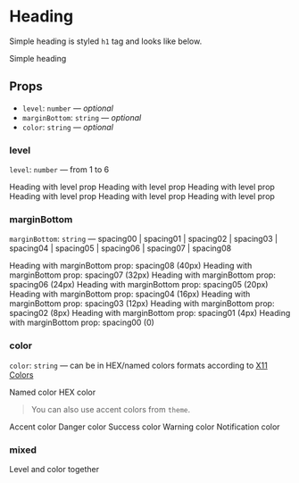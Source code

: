 
<Meta title="Typography/Heading" component={Heading} />

# Heading

Simple heading is styled `h1` tag and looks like below.

<Preview>
  <Story name="simple">
    <Heading>Simple heading</Heading>
  </Story>
</Preview>

## Props

- `level`: `number` — _optional_
- `marginBottom`: `string` — _optional_
- `color`: `string` — _optional_

### level

`level`: `number` — from 1 to 6

<Preview>
  <Story name="levels">
    <Container>
      <Heading level={1}>Heading with level prop</Heading>
      <Heading level={2}>Heading with level prop</Heading>
      <Heading level={3}>Heading with level prop</Heading>
      <Heading level={4}>Heading with level prop</Heading>
      <Heading level={5}>Heading with level prop</Heading>
      <Heading level={6}>Heading with level prop</Heading>
    </Container>
  </Story>
</Preview>

### marginBottom

`marginBottom`: `string` — spacing00 | spacing01 | spacing02 | spacing03 | spacing04 | spacing05 | spacing06 | spacing07 | spacing08

<Preview>
  <Story name="margins">
    <Container>
      <Heading level={4} marginBottom="spacing08">Heading with marginBottom prop: spacing08 (40px)</Heading>
      <Heading level={4} marginBottom="spacing07">Heading with marginBottom prop: spacing07 (32px)</Heading>
      <Heading level={4} marginBottom="spacing06">Heading with marginBottom prop: spacing06 (24px)</Heading>
      <Heading level={4} marginBottom="spacing05">Heading with marginBottom prop: spacing05 (20px)</Heading>
      <Heading level={4} marginBottom="spacing04">Heading with marginBottom prop: spacing04 (16px)</Heading>
      <Heading level={4} marginBottom="spacing03">Heading with marginBottom prop: spacing03 (12px)</Heading>
      <Heading level={4} marginBottom="spacing02">Heading with marginBottom prop: spacing02 (8px)</Heading>
      <Heading level={4} marginBottom="spacing01">Heading with marginBottom prop: spacing01 (4px)</Heading>
      <Heading level={4} marginBottom="spacing00">Heading with marginBottom prop: spacing00 (0)</Heading>
    </Container>
  </Story>
</Preview>

### color

`color`: `string` — can be in HEX/named colors formats according to [X11 Colors](https://en.wikipedia.org/wiki/X11_color_names)

<Preview>
  <Story name="colors">
    <Container>
      <Heading color="palevioletred">Named color</Heading>
      <Heading color="#6495ED">HEX color</Heading>
    </Container>
  </Story>
</Preview>

> You can also use accent colors from `theme`.

<Preview>
  <Container>
    <Heading color="accent">Accent color</Heading>
    <Heading color="danger">Danger color</Heading>
    <Heading color="success">Success color</Heading>
    <Heading color="warning">Warning color</Heading>
    <Heading color="notification">Notification color</Heading>
  </Container>
</Preview>

### mixed

<Preview>
  <Story name="mixed">
    <Heading level={2} color="danger" marginBottom="spacing05">
      Level and color together
    </Heading>
  </Story>
</Preview>
